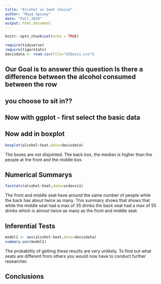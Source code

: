 ```yaml
---
title: "Alcohol vs Seat choice"
author: "Maya Spivey"
date: "Fall 2024"
output: html_document
---
```


```r
knitr::opts_chunk$set(echo = TRUE)
```

```r
require(tidyverse)
require(tigerstats)
davisdata <- read.csv(file="UCDavis.csv")
```
## Our Goal is to answer this question Is there a difference between the alcohol consumed between the row
## you choose to sit in??

## Now with ggplot - first select the basic data


## Now add in boxplot
```r
boxplot(alcohol~Seat,data=davisdata)
```

The boxes are not disjointed. The back box, the median is higher than the people at the front and the middle box.  

## Numerical Summarys 
```r
favstats(alcohol~Seat,data=ucdavis1)
```

The front and middle seat have around the same number of people while the back has about twice as many. This summary shows that shows that while the middle seat had a max of 35 drinks the back seat had a max of 55 drinks which is almost twice as many as the front and middle seat. 

## Inferential Tests

```r
model1 <- aov(alcohol~Seat,data=davisdata)
summary.aov(model1)
```
The probability of getting these results are very unlikely. To find out what seats are different from others you would now have to conduct further researcher. 

## Conclusions


